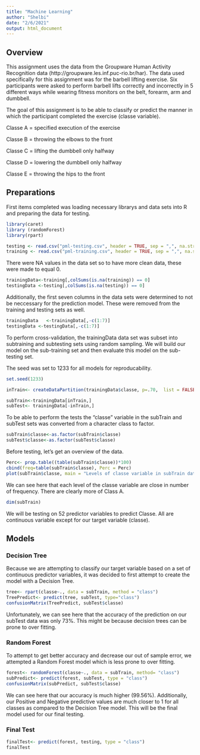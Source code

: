 ```yaml
---
title: "Machine Learning"
author: "Shelbi"
date: "2/6/2021"
output: html_document
---
```

## Overview

This assignment uses the data from the Groupware Human Activity Recognition data (http://groupware.les.inf.puc-rio.br/har). The data used specifically for this assignment was for the barbell lifting exercise. Six participants were asked to perform barbell lifts correctly and incorrectly in 5 different ways while wearing fitness monitors on the belt, forearm, arm and dumbbell. 

The goal of this assignment is to be able to classify or predict the manner in which the participant completed the exercise (classe variable). 

Classe A = specified execution of the exercise

Classe B = throwing the elbows to the front

Classe C = lifting the dumbbell only halfway

Classe D = lowering the dumbbell only halfway

Classe E = throwing the hips to the front 


## Preparations

First items completed was loading necessary librarys and data sets into R and preparing the data for testing. 

```r

library(caret)
library (randomForest)
library(rpart)

testing <- read.csv("pml-testing.csv", header = TRUE, sep = ",", na.strings = c("NA", ""))
training <- read.csv("pml-training.csv", header = TRUE, sep = ",", na.strings = c("NA", ""))
```

There were NA values in the data set so to have more clean data, these were made to equal 0. 

```r
trainingData<-training[,colSums(is.na(training)) == 0]
testingData <-testing[,colSums(is.na(testing)) == 0]
```

Additionally, the first seven columns in the data sets were determined to not be neccessary for the prediction model. These were removed from the training and testing sets as well. 

```r
trainingData   <-trainingData[,-c(1:7)]
testingData <-testingData[,-c(1:7)]
```

To perform cross-validation, the trainingData data set was subset into subtraining and subtesting sets using random sampling. We will build our model on the sub-training set and then evaluate this model on the sub-testing set. 

The seed was set to 1233 for all models for reproducability. 

```r
set.seed(1233)

inTrain<- createDataPartition(trainingData$classe, p=.70,  list = FALSE)

subTrain<-trainingData[inTrain,]
subTest<- trainingData[-inTrain,]
```

To be able to perform the tests the "classe" variable in the subTrain and subTest sets was converted from a character class to factor.

```r
subTrain$classe<-as.factor(subTrain$classe)
subTest$classe<-as.factor(subTest$classe)
```

Before testing, let's get an overview of the data. 

```r
Perc<- prop.table((table(subTrain$classe))*100)
cbind(freq=table(subTrain$classe), Perc = Perc)
plot(subTrain$classe, main = "Levels of classe variable in subTrain data set", ylab = "frequency", xlab = "classe levels")
```

We can see here that each level of the classe variable are close in number of frequency. There are clearly more of Class A.

```r
dim(subTrain)
```

We will be testing on 52 predictor variables to predict Classe. All are continuous variable except for our target variable (classe).

## Models

### Decision Tree

Because we are attempting to classify our target variable based on a set of continuous predictor variables, it was decided to first attempt to create the model with a Decision Tree. 

```r
tree<- rpart(classe~., data = subTrain, method = "class")
TreePredict<- predict(tree, subTest, type="class")
confusionMatrix(TreePredict, subTest$classe)
```

Unfortunately, we can see here that the accuracy of the prediction on our subTest data was only 73%. This might be because decision trees can be prone to over fitting.

### Random Forest

To attempt to get better accuracy and decrease our out of sample error, we attempted a Random Forest model which is less prone to over fitting. 

```r
forest<- randomForest(classe~., data = subTrain, method= "class")
subPredict<- predict(forest, subTest, type = "class")
confusionMatrix(subPredict, subTest$classe)
```

We can see here that our accuracy is much higher (99.56%). Additionally, our Positive and Negative predictive values are much closer to 1 for all classes as compared to the Decision Tree model. This will be the final model used for our final testing. 

### Final Test

```r
finalTest<- predict(forest, testing, type = "class")
finalTest
```








